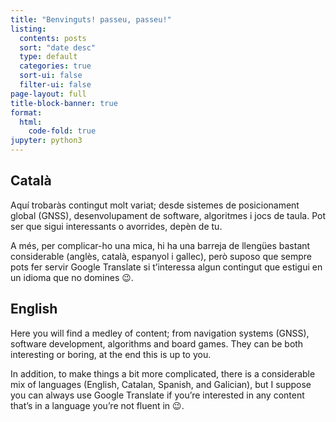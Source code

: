 ```yaml
---
title: "Benvinguts! passeu, passeu!"
listing:
  contents: posts
  sort: "date desc"
  type: default
  categories: true
  sort-ui: false
  filter-ui: false
page-layout: full
title-block-banner: true
format:
  html:
    code-fold: true
jupyter: python3
---
```


::: {.panel-tabset}

## Català

Aquí trobaràs contingut molt variat; desde sistemes de posicionament global (GNSS),
desenvolupament de software, algoritmes i jocs de taula. Pot ser que sigui interessants
o avorrides, depèn de tu.

A més, per complicar-ho una mica, hi ha una barreja de llengües bastant considerable (anglès, català, espanyol i gallec), però suposo que sempre pots fer servir Google Translate si t'interessa algun contingut que estigui en un idioma que no domines 😉.

## English

Here you will find a medley of content; from navigation systems (GNSS), software development,
algorithms and board games. They can be both interesting or boring, at the end this is up to you.

In addition, to make things a bit more complicated, there is a considerable mix of languages (English, Catalan, Spanish, and Galician), but I suppose you can always use Google Translate if you're interested in any content that's in a language you're not fluent in 😉.

:::